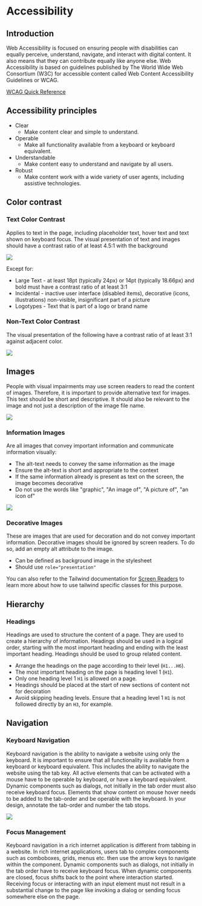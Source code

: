 
<Meta title="Design System/Accessibility" />

# Accessibility

## Introduction

Web Accessibility is focused on ensuring people with disabilities can equally perceive, understand, navigate, and interact with digital content. It also means that they can contribute equally like anyone else. Web Accessibility is based on guidelines published by The World Wide Web Consortium (W3C) for accessible content called Web Content Accessibility Guidelines or WCAG.

[WCAG Quick Reference](https://www.w3.org/WAI/WCAG21/quickref/?currentsidebar=%23col_customize#principle1)

## Accessibility principles

- Clear
  - Make content clear and simple to understand.
- Operable
  - Make all functionality available from a keyboard or keyboard equivalent.
- Understandable
  - Make content easy to understand and navigate by all users.
- Robust
  - Make content work with a wide variety of user agents, including assistive technologies.

## Color contrast

### Text Color Contrast

Applies to text in the page, including placeholder text, hover text and text shown on keyboard focus. The visual presentation of text and images should have a contrast ratio of at least 4.5:1 with the background

![](https://style.monday.com/static/media/color-contrast_text.f3e33a13.png)

Except for:

- Large Text - at least 18pt (typically 24px) or 14pt (typically 18.66px) and bold must have a contrast ratio of at least 3:1
- Incidental - inactive user interface (disabled items), decorative (icons, illustrations) non-visible, insignificant part of a picture
- Logotypes - Text that is part of a logo or brand name

### Non-Text Color Contrast

The visual presentation of the following have a contrast ratio of at least 3:1 against adjacent color.

![](https://style.monday.com/static/media/color-contrast_image.9382f7e8.png)

## Images

People with visual impairments may use screen readers to read the content of images. Therefore, it is important to provide alternative text for images. This text should be short and descriptive. It should also be relevant to the image and not just a description of the image file name.

![](https://style.monday.com/static/media/imagery_alt.1d031b0d.png)

### Information Images

Are all images that convey important information and communicate information visually:

- The alt-text needs to convey the same information as the image
- Ensure the alt-text is short and appropriate to the context
- If the same information already is present as text on the screen, the image becomes decorative
- Do not use the words like "graphic", "An image of", "A picture of", "an icon of"

![](https://style.monday.com/static/media/imagery_descriptive.3ce86621.png)

### Decorative Images

These are images that are used for decoration and do not convey important information. Decorative images should be ignored by screen readers. To do so, add an empty alt attribute to the image.

- Can be defined as background image in the stylesheet
- Should use `role="presentation"`

You can also refer to the Tailwind documentation for [Screen Readers](https://tailwindcss.com/docs/screen-readers) to learn more about how to use tailwind specific classes for this purpose.

## Hierarchy

### Headings

Headings are used to structure the content of a page. They are used to create a hierarchy of information. Headings should be used in a logical order, starting with the most important heading and ending with the least important heading. Headings should be used to group related content.

- Arrange the headings on the page according to their level (`H1...H6`).
- The most important heading on the page is heading level 1 (`H1`).
- Only one heading level 1 `H1` is allowed on a page.
- Headings should be placed at the start of new sections of content not for decoration
- Avoid skipping heading levels. Ensure that a heading level 1 `H1` is not followed directly by an `H3`, for example.

## Navigation

### Keyboard Navigation

Keyboard navigation is the ability to navigate a website using only the keyboard. It is important to ensure that all functionality is available from a keyboard or keyboard equivalent. This includes the ability to navigate the website using the tab key. All active elements that can be activated with a mouse have to be operable by keyboard, or have a keyboard equivalent. Dynamic components such as dialogs, not initially in the tab order must also receive keyboard focus. Elements that show content on mouse hover needs to be added to the tab-order and be operable with the keyboard. In your design, annotate the tab-order and number the tab stops.

![](https://style.monday.com/static/media/navigation_tabs.f7a04355.png)

### Focus Management

Keyboard navigation in a rich internet application is different from tabbing in a website. In rich internet applications, users tab to complex components such as comboboxes, grids, menus etc. then use the arrow keys to navigate within the component. Dynamic components such as dialogs, not initially in the tab order have to receive keyboard focus. When dynamic components are closed, focus shifts back to the point where interaction started. Receiving focus or interacting with an input element must not result in a substantial change to the page like invoking a dialog or sending focus somewhere else on the page.
